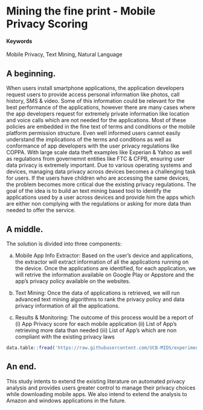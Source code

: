 # Mining the fine print - Mobile Privacy Scoring {#slug-two}

#### Keywords {-}

Mobile Privacy, Text Mining, Natural Language

## A beginning.

When users install smartphone applications, the application developers request users to provide access personal information like photos, call history, SMS & video. Some of this information could be relevant for the best performance of the applications, however there are many cases where the app developers request for extremely private information like location and voice calls which are not needed for the applications. Most of these policies are embedded in the fine text of terms and conditions or the mobile platform permission structure. Even well informed users cannot easily understand the implications of the terms and conditions as well as conformance of app developers with the user privacy regulations like COPPA. With large scale data theft examples like Experian & Yahoo as well as regulations from governemnt entities like FTC & CFPB, ensuring user data privacy is extremely important. Due to various operating systems and devices, managing data privacy across devices becomes a challenging task for users. If the users have children who are accessing the same devices, the problem becomes more critical due the existing privacy regulations. The goal of the idea is to build an text mining based tool to identify the applications used by a user across devices and provide him the apps which are either non complying with the regulations or asking for more data than needed to offer the service. 

## A middle.

The solution is divided into three components:

a) Mobile App Info Extractor: Based on the user's device and applications, the extractor will extract information of all the applications running on the device. Once the applications are identified, for each application, we will retrive the information available on Google Play or Appstore and the app's privacy policy available on the websites.

b) Text Mining: Once the data of applications is retrieved, we will run advanced text mining algorithms to rank the privacy policy and data privacy information of all the applications. 

(c) Results & Monitoring: The outcome of this process would be a report of (i) App Privacy score for each mobile application (ii) List of App's retrieving more data than needed (iii) List of App's which are non compliant with the existing privacy laws  


```r
data.table::fread('https://raw.githubusercontent.com/UCB-MIDS/experiments-causality/master/data/GerberGreenBook_Chapter3_Donations.csv?token=ABNmuX-Q14rzQ4teItDenc9L5Wo2flncks5ZL5qEwA%3D%3D') %>% stargazer::stargazer(type = 'html',title = 'Something from W241 Experiments and Causality')
```

## An end.

This study intents to extend the existing literature on automated privacy analysis and provides users greater control to manage their privacy choices while downloading mobile apps. We also intend to extend the analysis to Amazon and windows applications in the future. 

